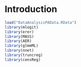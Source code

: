 # Introduction

```r
load("DataAnalysisPAData.RData")
library(mlogit)
library(erer)
library(MASS)
library(AER)
library(glmmML)
library(nnet)
library(truncreg)
library(censReg)
```


